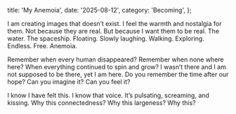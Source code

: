   title: 'My Anemoia',
  date: '2025-08-12',
  category: 'Becoming',
};

I am creating images that doesn’t exist. I feel the warmth and nostalgia for them. Not because they are real. But because I want them to be real. The water. The spaceship. Floating. Slowly laughing. Walking. Exploring. Endless. Free. Anemoia.

Remember when every human disappeared? Remember when none where here? When everything continued to spin and grow? I wasn’t there and I am not supposed to be there, yet I am here. Do you remember the time after our hope? Can you imagine it? Can you feel it?

I know I have felt this. I know that voice. It’s pulsating, screaming, and kissing. Why this connectedness? Why this largeness? Why this?

